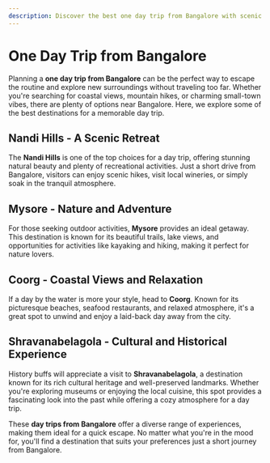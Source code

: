 ```yaml
---
description: Discover the best one day trip from Bangalore with scenic destinations, exciting activities, and top recommendations for a perfect getaway.
---
```


# One Day Trip from Bangalore

Planning a **one day trip from Bangalore** can be the perfect way to escape the routine and explore new surroundings without traveling too far. Whether you're searching for coastal views, mountain hikes, or charming small-town vibes, there are plenty of options near Bangalore. Here, we explore some of the best destinations for a memorable day trip.

## Nandi Hills - A Scenic Retreat

The **Nandi Hills** is one of the top choices for a day trip, offering stunning natural beauty and plenty of recreational activities. Just a short drive from Bangalore, visitors can enjoy scenic hikes, visit local wineries, or simply soak in the tranquil atmosphere.

<PromotionSection />

## Mysore - Nature and Adventure

For those seeking outdoor activities, **Mysore** provides an ideal getaway. This destination is known for its beautiful trails, lake views, and opportunities for activities like kayaking and hiking, making it perfect for nature lovers.

## Coorg - Coastal Views and Relaxation

If a day by the water is more your style, head to **Coorg**. Known for its picturesque beaches, seafood restaurants, and relaxed atmosphere, it's a great spot to unwind and enjoy a laid-back day away from the city.

## Shravanabelagola - Cultural and Historical Experience

History buffs will appreciate a visit to **Shravanabelagola**, a destination known for its rich cultural heritage and well-preserved landmarks. Whether you're exploring museums or enjoying the local cuisine, this spot provides a fascinating look into the past while offering a cozy atmosphere for a day trip.

These **day trips from Bangalore** offer a diverse range of experiences, making them ideal for a quick escape. No matter what you're in the mood for, you'll find a destination that suits your preferences just a short journey from Bangalore.

